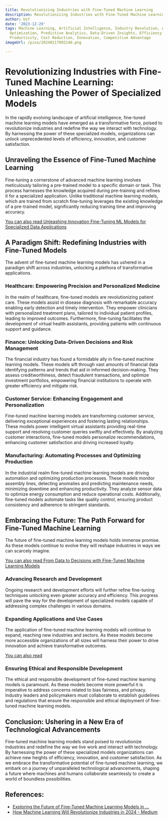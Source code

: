 ```yaml
---
title: Revolutionizing Industries with Fine-Tuned Machine Learning
description: Revolutionizing Industries with Fine-Tuned Machine Learning
author: Usf
date: '2023-12-29'
tags: Machine Learning, Artificial Intelligence, Industry Revolution, Automation,
  Optimization, Predictive Analytics, Data-Driven Insights, Efficiency Gains, Enhanced
  Productivity, Cost Reduction, Innovation, Competitive Advantage
imageUrl: /pixa/20240117092146.png

---
```

# Revolutionizing Industries with Fine-Tuned Machine Learning: Unleashing the Power of Specialized  Models

In the rapidly evolving landscape of artificial intelligence, fine-tuned machine  learning models have  emerged as  a transformative force, poised to revolutionize industries and redefine the way we interact with technology. By harnessing the power of these  specialized models, organizations can unlock unprecedented levels of efficiency, innovation, and customer satisfaction.

## Unraveling the Essence  of Fine-Tuned Machine Learning

Fine-tuning  a cornerstone of advanced machine learning involves meticulously tailoring a pre-trained model  to a specific domain or task. This process harnesses the knowledge acquired during pre-training and refines it for a specialized application. Unlike traditional machine learning models, which are trained from scratch fine-tuning leverages the existing knowledge  of a pre-trained model, significantly reducing training time and improving accuracy.

[You can also read Unleashing Innovation Fine-Tuning ML Models for Specialized  Data Applications](Unleashing%20Innovation%20Fine-Tuning%20ML%20Models%20for%20Specialized%20Data%20Applications)


##  A  Paradigm Shift: Redefining Industries with Fine-Tuned Models

The advent  of fine-tuned machine  learning models  has ushered in a  paradigm  shift across industries, unlocking a  plethora of transformative applications.

### Healthcare: Empowering Precision and Personalized Medicine

In the realm of healthcare, fine-tuned models are revolutionizing patient care. These models  assist in  disease diagnosis with remarkable accuracy enabling early detection and timely intervention. They empower clinicians with personalized treatment  plans, tailored  to individual patient profiles, leading to improved outcomes.  Furthermore, fine-tuning facilitates the development of virtual health assistants,  providing patients with continuous support and  guidance.

### Finance: Unlocking Data-Driven  Decisions and Risk Management

The financial  industry has found a formidable ally  in fine-tuned machine learning models. These models sift through vast amounts of financial data identifying patterns and  trends that aid in informed decision-making. They assess creditworthiness, detect fraudulent transactions, and optimize investment portfolios,  empowering financial institutions to operate with greater efficiency and mitigate risk.

### Customer Service: Enhancing Engagement and Personalization

Fine-tuned machine  learning models are  transforming customer service, delivering exceptional experiences and  fostering lasting relationships. These models power intelligent virtual assistants  providing real-time support  and resolving customer queries swiftly and effectively. By analyzing  customer interactions, fine-tuned models personalize recommendations, enhancing customer satisfaction  and driving increased loyalty.

### Manufacturing: Automating Processes and Optimizing Production

In  the industrial realm  fine-tuned machine learning models  are driving automation and optimizing production processes. These models monitor assembly lines, detecting anomalies and predicting maintenance needs, minimizing downtime and enhancing productivity. They analyze sensor data to optimize energy consumption and reduce operational costs. Additionally, fine-tuned  models automate  tasks like quality control, ensuring product  consistency and adherence to stringent standards.


## Embracing the Future: The Path Forward for Fine-Tuned Machine Learning

The future of fine-tuned machine learning models holds immense promise. As these models continue to evolve they will  reshape industries in ways we can scarcely imagine.

[You can also read From Data to  Decisions with Fine-Tuned  Machine Learning Models](From%20Data%20to%20Decisions%20with%20Fine-Tuned%20Machine%20Learning%20Models)


### Advancing Research and Development

Ongoing research and development efforts will  further refine fine-tuning techniques unlocking even greater accuracy and efficiency. This progress will pave the way for the development of  specialized models capable  of addressing complex challenges  in various domains.

### Expanding Applications and Use Cases

The application of fine-tuned machine learning models will continue to expand, reaching new  industries and sectors. As these models become more accessible organizations of all sizes will harness their power to drive innovation and  achieve transformative outcomes.

[You can also read ]()


### Ensuring Ethical and Responsible Development

The ethical and responsible development  of fine-tuned machine learning models is paramount. As these models  become  more powerful it is imperative to address concerns related to bias fairness, and privacy. Industry leaders and policymakers must collaborate to establish guidelines and regulations that ensure the responsible and ethical deployment  of fine-tuned machine learning models.

## Conclusion: Ushering in a New  Era of Technological  Advancements

Fine-tuned machine  learning models stand poised to revolutionize industries and redefine the way we live work and  interact with technology.  By harnessing the power of these specialized models organizations can achieve  new heights of efficiency, innovation, and customer satisfaction. As we embrace the transformative potential of fine-tuned machine learning, we embark on a  journey of unparalleled technological advancements, shaping a future  where machines and humans collaborate seamlessly to create  a world of  boundless  possibilities.

## References:
- [Exploring the Future of Fine-Tuned Machine Learning Models in ...](http://finetuneml.com/blog/the%20next%20frontier%20exploring%20the%20future%20of%20fine-tuned%20machine%20learning%20models%20in%20specialized%20industries)
- [How Machine Learning Will Revolutionize Industries in 2024 - Medium](https://medium.com/@ISHIRInc/how-machine-learning-will-revolutionize-industries-in-2024-21bb1480e686)

